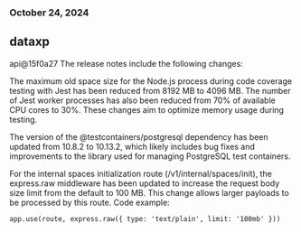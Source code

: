 ### October 24, 2024
## dataxp

api@15f0a27
The release notes include the following changes:

The maximum old space size for the Node.js process during code coverage testing with Jest has been reduced from 8192 MB to 4096 MB. The number of Jest worker processes has also been reduced from 70% of available CPU cores to 30%. These changes aim to optimize memory usage during testing.

The version of the @testcontainers/postgresql dependency has been updated from 10.8.2 to 10.13.2, which likely includes bug fixes and improvements to the library used for managing PostgreSQL test containers.

For the internal spaces initialization route (/v1/internal/spaces/init), the express.raw middleware has been updated to increase the request body size limit from the default to 100 MB. This change allows larger payloads to be processed by this route. Code example:

```
app.use(route, express.raw({ type: 'text/plain', limit: '100mb' }))
```